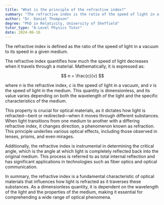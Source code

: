 ```yaml
---
title: "What is the principle of the refractive index?"
summary: "The refractive index is the ratio of the speed of light in a vacuum to its speed in a medium."
author: "Dr. Daniel Thompson"
degree: "PhD in Relativity, University of Sheffield"
tutor_type: "A-Level Physics Tutor"
date: 2024-06-16
---
```


The refractive index is defined as the ratio of the speed of light in a vacuum to its speed in a given medium.

The refractive index quantifies how much the speed of light decreases when it travels through a material. Mathematically, it is expressed as:

$$ n = \frac{c}{v} $$

where $n$ is the refractive index, $c$ is the speed of light in a vacuum, and $v$ is the speed of light in the medium. This quantity is dimensionless, and its value varies depending on both the wavelength of the light and the specific characteristics of the medium.

This property is crucial for optical materials, as it dictates how light is refracted—bent or redirected—when it moves through different substances. When light transitions from one medium to another with a differing refractive index, it changes direction, a phenomenon known as refraction. This principle underlies various optical effects, including those observed in lenses, prisms, and even mirages.

Additionally, the refractive index is instrumental in determining the critical angle, which is the angle at which light is completely reflected back into the original medium. This process is referred to as total internal reflection and has significant applications in technologies such as fiber optics and optical communication.

In summary, the refractive index is a fundamental characteristic of optical materials that influences how light is refracted as it traverses these substances. As a dimensionless quantity, it is dependent on the wavelength of the light and the properties of the medium, making it essential for comprehending a wide range of optical phenomena.
    